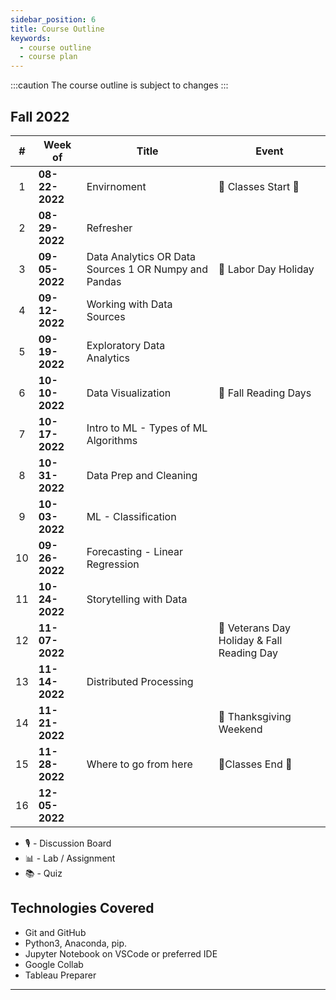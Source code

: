 ```yaml
---
sidebar_position: 6
title: Course Outline
keywords:
  - course outline
  - course plan
---
```



:::caution
The course outline is subject to changes
:::

## Fall 2022

|  #  | Week of        | Title                                                | Event                                      |
| :-: | -------------- | ---------------------------------------------------- | ------------------------------------------ |
|  1  | **08-22-2022** | Envirnoment                                          | 🏁 Classes Start 🚦                        |
|  2  | **08-29-2022** | Refresher                                            |                                            |
|  3  | **09-05-2022** | Data Analytics OR Data Sources 1 OR Numpy and Pandas | 🎉 Labor Day Holiday                       |
|  4  | **09-12-2022** | Working with Data Sources                            |                                            |
|  5  | **09-19-2022** | Exploratory Data Analytics                           |                                            |
|  6  | **10-10-2022** | Data Visualization                                   | 🎉 Fall Reading Days                       |
|  7  | **10-17-2022** | Intro to ML - Types of ML Algorithms                 |                                            |
|  8  | **10-31-2022** | Data Prep and Cleaning                               |                                            |
|  9  | **10-03-2022** | ML - Classification                                  |                                            |
| 10  | **09-26-2022** | Forecasting - Linear Regression                      |                                            |
| 11  | **10-24-2022** | Storytelling with Data                               |                                            |
| 12  | **11-07-2022** |                                                      | 🎉 Veterans Day Holiday & Fall Reading Day |
| 13  | **11-14-2022** | Distributed Processing                               |                                            |
| 14  | **11-21-2022** |                                                      | 🎉 Thanksgiving Weekend                    |
| 15  | **11-28-2022** | Where to go from here                                | 🚩Classes End 🚦                           |
| 16  | **12-05-2022** |                                                      |                                            |

- 🎙 - Discussion Board
- 📊 - Lab / Assignment
- 📚 - Quiz

## Technologies Covered
  - Git and GitHub <GitHubIcon />
  - Python3, Anaconda, pip.
  - Jupyter Notebook on VSCode or preferred IDE
  - Google Collab <GoogleIcon />
  - Tableau Preparer

---